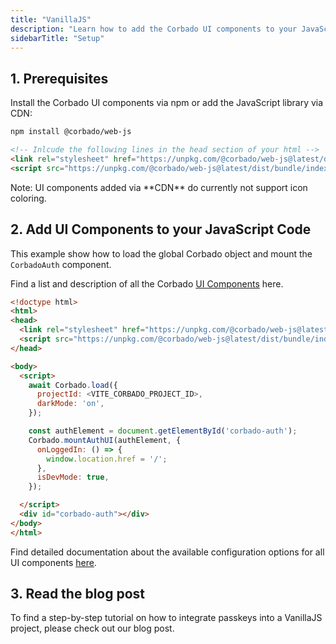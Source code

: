 ```yaml
---
title: "VanillaJS"
description: "Learn how to add the Corbado UI components to your JavaScript application."
sidebarTitle: "Setup"
---
```




## 1. Prerequisites

Install the Corbado UI components via npm or add the JavaScript library via CDN:

<CodeGroup>

```bash NPM
npm install @corbado/web-js
```

```html CDN
<!-- Inlcude the following lines in the head section of your html -->
<link rel="stylesheet" href="https://unpkg.com/@corbado/web-js@latest/dist/bundle/index.css"/>
<script src="https://unpkg.com/@corbado/web-js@latest/dist/bundle/index.js"></script>
```

</CodeGroup>

<Note>
Note: UI components added via **CDN** do currently not support icon coloring.
</Note>

## 2. Add UI Components to your JavaScript Code

This example show how to load the global Corbado object and mount the `CorbadoAuth` component.

Find a list and description of all the Corbado [UI Components](/frontend-integration/ui-components) here.

```html
<!doctype html>
<html>
<head>
  <link rel="stylesheet" href="https://unpkg.com/@corbado/web-js@latest/dist/bundle/index.css"/>
  <script src="https://unpkg.com/@corbado/web-js@latest/dist/bundle/index.js"></script>
</head>

<body>
  <script>
    await Corbado.load({
      projectId: <VITE_CORBADO_PROJECT_ID>,
      darkMode: 'on',
    });

    const authElement = document.getElementById('corbado-auth');
    Corbado.mountAuthUI(authElement, {
      onLoggedIn: () => {
        window.location.href = '/';
      },
      isDevMode: true,
    });

  </script>
  <div id="corbado-auth"></div>
</body>
</html>
```

Find detailed documentation about the available configuration options for all UI components [here](/frontend-integration/ui-components/).

## 3. Read the blog post

To find a step-by-step tutorial on how to integrate passkeys into a VanillaJS project, please check out our blog post.

<Card href="https://www.corbado.com/blog/passkeys-javascript">
<Blogpost title="Building a Passkey Login Page with JavaScript" />
</Card>
